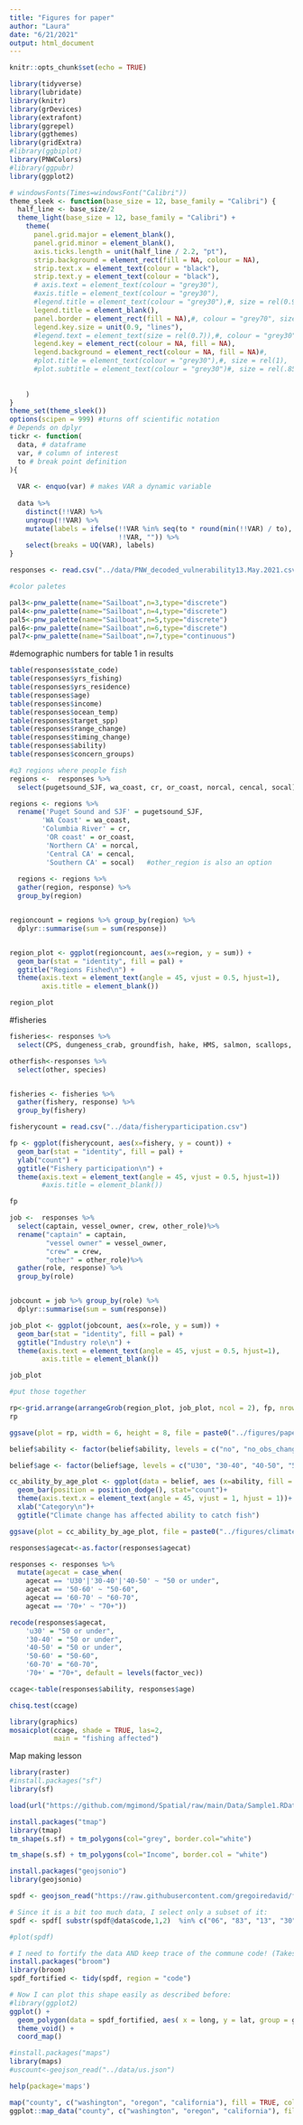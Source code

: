 ```yaml
---
title: "Figures for paper"
author: "Laura"
date: "6/21/2021"
output: html_document
---
```


```r
knitr::opts_chunk$set(echo = TRUE)
```

```r
library(tidyverse)
library(lubridate)
library(knitr)
library(grDevices)
library(extrafont)
library(ggrepel)
library(ggthemes)
library(gridExtra)
#library(ggbiplot)
library(PNWColors)
#library(ggpubr)
library(ggplot2)

# windowsFonts(Times=windowsFont("Calibri"))
theme_sleek <- function(base_size = 12, base_family = "Calibri") {
  half_line <- base_size/2
  theme_light(base_size = 12, base_family = "Calibri") +
    theme(
      panel.grid.major = element_blank(),
      panel.grid.minor = element_blank(),
      axis.ticks.length = unit(half_line / 2.2, "pt"),
      strip.background = element_rect(fill = NA, colour = NA),
      strip.text.x = element_text(colour = "black"),
      strip.text.y = element_text(colour = "black"),
      # axis.text = element_text(colour = "grey30"),
      #axis.title = element_text(colour = "grey30"),
      #legend.title = element_text(colour = "grey30"),#, size = rel(0.9)
      legend.title = element_blank(),
      panel.border = element_rect(fill = NA),#, colour = "grey70", size = 1),
      legend.key.size = unit(0.9, "lines"),
      #legend.text = element_text(size = rel(0.7)),#, colour = "grey30"),
      legend.key = element_rect(colour = NA, fill = NA),
      legend.background = element_rect(colour = NA, fill = NA)#,
      #plot.title = element_text(colour = "grey30"),#, size = rel(1),
      #plot.subtitle = element_text(colour = "grey30")#, size = rel(.85),
     
      
    )
}
theme_set(theme_sleek())
options(scipen = 999) #turns off scientific notation
# Depends on dplyr
tickr <- function(
  data, # dataframe
  var, # column of interest
  to # break point definition 
){
  
  VAR <- enquo(var) # makes VAR a dynamic variable
  
  data %>% 
    distinct(!!VAR) %>%
    ungroup(!!VAR) %>% 
    mutate(labels = ifelse(!!VAR %in% seq(to * round(min(!!VAR) / to), max(!!VAR), to),
                           !!VAR, "")) %>%
    select(breaks = UQ(VAR), labels)
}
```

```r
responses <- read.csv("../data/PNW_decoded_vulnerability13.May.2021.csv")
```

```r
#color paletes

pal3<-pnw_palette(name="Sailboat",n=3,type="discrete")
pal4<-pnw_palette(name="Sailboat",n=4,type="discrete")
pal5<-pnw_palette(name="Sailboat",n=5,type="discrete")
pal6<-pnw_palette(name="Sailboat",n=6,type="discrete")
pal7<-pnw_palette(name="Sailboat",n=7,type="continuous")

```
#demographic numbers for table 1 in results
```r

table(responses$state_code)
table(responses$yrs_fishing)
table(responses$yrs_residence)
table(responses$age)
table(responses$income)
table(responses$ocean_temp)
table(responses$target_spp)
table(responses$range_change)
table(responses$timing_change)
table(responses$ability)
table(responses$concern_groups)
```

```r
#q3 regions where people fish
regions <-  responses %>%
  select(pugetsound_SJF, wa_coast, cr, or_coast, norcal, cencal, socal) 

regions <- regions %>%
  rename('Puget Sound and SJF' = pugetsound_SJF,
        'WA Coast' = wa_coast,
        'Columbia River' = cr,
         'OR coast' = or_coast,
         'Northern CA' = norcal,
         'Central CA' = cencal,
         'Southern CA' = socal)   #other_region is also an option
  
  regions <- regions %>% 
  gather(region, response) %>% 
  group_by(region)


regioncount = regions %>% group_by(region) %>%
  dplyr::summarise(sum = sum(response))


region_plot <- ggplot(regioncount, aes(x=region, y = sum)) +
  geom_bar(stat = "identity", fill = pal) +
  ggtitle("Regions Fished\n") + 
  theme(axis.text = element_text(angle = 45, vjust = 0.5, hjust=1), 
        axis.title = element_blank())

region_plot
```
#fisheries
```r
fisheries<- responses %>%
  select(CPS, dungeness_crab, groundfish, hake, HMS, salmon, scallops, urchin, shrimp, squid, other)

otherfish<-responses %>%
  select(other, species)


fisheries <- fisheries %>%
  gather(fishery, response) %>%
  group_by(fishery)

fisherycount = read.csv("../data/fisheryparticipation.csv")

fp <- ggplot(fisherycount, aes(x=fishery, y = count)) +
  geom_bar(stat = "identity", fill = pal) +
  ylab("count") +
  ggtitle("Fishery participation\n") + 
  theme(axis.text = element_text(angle = 45, vjust = 0.5, hjust=1)) 
        #axis.title = element_blank())

fp
```

```r
job <-  responses %>%
  select(captain, vessel_owner, crew, other_role)%>%
  rename("captain" = captain,
         "vessel owner" = vessel_owner,
         "crew" = crew,
         "other" = other_role)%>%
  gather(role, response) %>% 
  group_by(role)


jobcount = job %>% group_by(role) %>%
  dplyr::summarise(sum = sum(response))

job_plot <- ggplot(jobcount, aes(x=role, y = sum)) +
  geom_bar(stat = "identity", fill = pal) +
  ggtitle("Industry role\n") + 
  theme(axis.text = element_text(angle = 45, vjust = 0.5, hjust=1), 
        axis.title = element_blank())

job_plot
```

```r
#put those together

rp<-grid.arrange(arrangeGrob(region_plot, job_plot, ncol = 2), fp, nrow = 2)
rp

ggsave(plot = rp, width = 6, height = 8, file = paste0("../figures/paper/responses.png"))
```

```r
belief$ability <- factor(belief$ability, levels = c("no", "no_obs_change", "yes_neg", "yes_pos"))

belief$age <- factor(belief$age, levels = c("U30", "30-40", "40-50", "50-60", "60-70", "70+"))

cc_ability_by_age_plot <- ggplot(data = belief, aes (x=ability, fill = age))+
  geom_bar(position = position_dodge(), stat="count")+
  theme(axis.text.x = element_text(angle = 45, vjust = 1, hjust = 1))+ ylab("Number of Respondents\n")+
  xlab("Category\n")+
  ggtitle("Climate change has affected ability to catch fish") 

ggsave(plot = cc_ability_by_age_plot, file = paste0("../figures/climate_change_ability_age.png"))

responses$agecat<-as.factor(responses$agecat)

responses <- responses %>% 
  mutate(agecat = case_when(
    agecat == 'U30'|'30-40'|'40-50' ~ "50 or under",
    agecat == '50-60' ~ "50-60",
    agecat == '60-70' ~ "60-70",
    agecat == '70+' ~ "70+"))

recode(responses$agecat, 
    'u30' = "50 or under",
    '30-40' = "50 or under",
    '40-50' = "50 or under",
    '50-60' = "50-60",
    '60-70' = "60-70",
    '70+' = "70+", default = levels(factor_vec))

ccage<-table(responses$ability, responses$age)

chisq.test(ccage)

library(graphics)
mosaicplot(ccage, shade = TRUE, las=2,
           main = "fishing affected")
```

Map making lesson
```r
library(raster)
#install.packages("sf")
library(sf)

load(url("https://github.com/mgimond/Spatial/raw/main/Data/Sample1.RData"))

install.packages("tmap")
library(tmap) 
tm_shape(s.sf) + tm_polygons(col="grey", border.col="white")

tm_shape(s.sf) + tm_polygons(col="Income", border.col = "white")
```

```r
install.packages("geojsonio")
library(geojsonio)

spdf <- geojson_read("https://raw.githubusercontent.com/gregoiredavid/france-geojson/master/communes.geojson",  what = "sp")

# Since it is a bit too much data, I select only a subset of it:
spdf <- spdf[ substr(spdf@data$code,1,2)  %in% c("06", "83", "13", "30", "34", "11", "66") , ]

#plot(spdf)

# I need to fortify the data AND keep trace of the commune code! (Takes ~2 minutes)
install.packages("broom")
library(broom)
spdf_fortified <- tidy(spdf, region = "code")

# Now I can plot this shape easily as described before:
#library(ggplot2)
ggplot() +
  geom_polygon(data = spdf_fortified, aes( x = long, y = lat, group = group), fill="white", color="grey") +
  theme_void() +
  coord_map()
```
```r
#install.packages("maps")
library(maps)
#uscount<-geojson_read("../data/us.json")

help(package='maps')

map("county", c("washington", "oregon", "california"), fill = TRUE, col = pal)
ggplot::map_data("county", c("washington", "oregon", "california"), fill = TRUE, col = pal)
```
